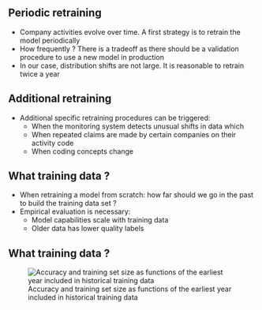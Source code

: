 ## Periodic retraining

- Company activities evolve over time. A first strategy is to retrain the model periodically
- How frequently ? There is a tradeoff as there should be a validation procedure to use a new model in production  
- In our case, distribution shifts are not large. It is reasonable to retrain twice a year

## Additional retraining

- Additional specific retraining procedures can be triggered:
  - When the monitoring system detects unusual shifts in data which
  - When repeated claims are made by certain companies on their activity code
  - When coding concepts change

## What training data ?

- When retraining a model from scratch: how far should we go in the past to build the training data set ?
- Empirical evaluation is necessary:
  - Model capabilities scale with training data
  - Older data has lower quality labels

## What training data ?

![Accuracy and training set size as functions of the earliest year included in historical training data](../img/acc_training_size.png)